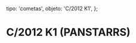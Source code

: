 
  tipo: 'cometas',
  objeto: 'C/2012 K1',
};

# C/2012 K1 (PANSTARRS)

<Imagen
  src="registro/c2012-k1_20140523_2012k1-pro.jpg"
  fecha="20140523"
  desc="¿Procesado?"
/>

<Imagen
  src="registro/c2012-k1_20140522_c2012k1_20140522_i88.jpg"
  fecha="20140522"
/>

<Imagen
  src="registro/c2012-k1_20140423_c2012k1_20140423_i881.jpg"
  fecha="20140423"
  desc="Comprometerse"
/>

<Imagen
  src="registro/c2012-k1_20140307_2012k1lrgb_20140307_i88.jpg"
  fecha="20140307"
/>